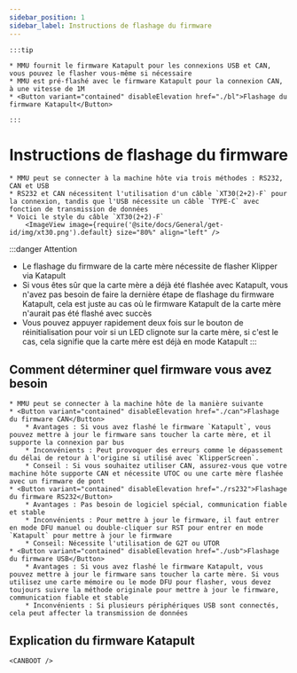 ```yaml
---
sidebar_position: 1
sidebar_label: Instructions de flashage du firmware
---
```







    :::tip

    * MMU fournit le firmware Katapult pour les connexions USB et CAN, vous pouvez le flasher vous-même si nécessaire
    * MMU est pré-flashé avec le firmware Katapult pour la connexion CAN, à une vitesse de 1M
    * <Button variant="contained" disableElevation href="./bl">Flashage du firmware Katapult</Button>

    :::

# Instructions de flashage du firmware

    * MMU peut se connecter à la machine hôte via trois méthodes : RS232, CAN et USB
    * RS232 et CAN nécessitent l'utilisation d'un câble `XT30(2+2)-F` pour la connexion, tandis que l'USB nécessite un câble `TYPE-C` avec fonction de transmission de données
    * Voici le style du câble `XT30(2+2)-F`
        <ImageView image={require('@site/docs/General/get-id/img/xt30.png').default} size="80%" align="left" />

:::danger Attention
* Le flashage du firmware de la carte mère nécessite de flasher Klipper via Katapult
* Si vous êtes sûr que la carte mère a déjà été flashée avec Katapult, vous n'avez pas besoin de faire la dernière étape de flashage du firmware Katapult, cela est juste au cas où le firmware Katapult de la carte mère n'aurait pas été flashé avec succès
* Vous pouvez appuyer rapidement deux fois sur le bouton de réinitialisation pour voir si un LED clignote sur la carte mère, si c'est le cas, cela signifie que la carte mère est déjà en mode Katapult
:::

## Comment déterminer quel firmware vous avez besoin

    * MMU peut se connecter à la machine hôte de la manière suivante
    * <Button variant="contained" disableElevation href="./can">Flashage du firmware CAN</Button>
        * Avantages : Si vous avez flashé le firmware `Katapult`, vous pouvez mettre à jour le firmware sans toucher la carte mère, et il supporte la connexion par bus
        * Inconvénients : Peut provoquer des erreurs comme le dépassement du délai de retour à l'origine si utilisé avec `KlipperScreen`.
        * Conseil : Si vous souhaitez utiliser CAN, assurez-vous que votre machine hôte supporte CAN et nécessite UTOC ou une carte mère flashée avec un firmware de pont
    * <Button variant="contained" disableElevation href="./rs232">Flashage du firmware RS232</Button>
        * Avantages : Pas besoin de logiciel spécial, communication fiable et stable
        * Inconvénients : Pour mettre à jour le firmware, il faut entrer en mode DFU manuel ou double-cliquer sur RST pour entrer en mode `Katapult` pour mettre à jour le firmware
        * Conseil: Nécessite l'utilisation de G2T ou UTOR
    * <Button variant="contained" disableElevation href="./usb">Flashage du firmware USB</Button>
        * Avantages : Si vous avez flashé le firmware Katapult, vous pouvez mettre à jour le firmware sans toucher la carte mère. Si vous utilisez une carte mémoire ou le mode DFU pour flasher, vous devez toujours suivre la méthode originale pour mettre à jour le firmware, communication fiable et stable
        * Inconvénients : Si plusieurs périphériques USB sont connectés, cela peut affecter la transmission de données

## Explication du firmware Katapult

    <CANBOOT />